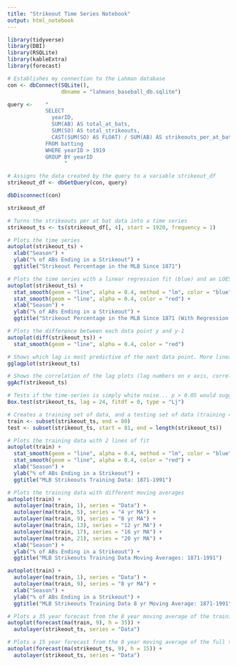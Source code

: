 ```yaml
---
title: "Strikeout Time Series Notebook"
output: html_notebook
---
```


```r
library(tidyverse)
library(DBI)
library(RSQLite)
library(kableExtra)
library(forecast)

```

```r
# Establishes my connection to the Lahman database
con <- dbConnect(SQLite(), 
                 dbname = "lahmans_baseball_db.sqlite")
```

```r
query <-    "
            SELECT 
              yearID,
              SUM(AB) AS total_at_bats,
              SUM(SO) AS total_strikeouts,
              CAST(SUM(SO) AS FLOAT) / SUM(AB) AS strikeouts_per_at_bat
            FROM batting
            WHERE yearID > 1919
            GROUP BY yearID
                  "

# Assigns the data created by the query to a variable strikeout_df
strikeout_df <- dbGetQuery(con, query)

dbDisconnect(con)

strikeout_df
```

```r
# Turns the strikeouts per at bat data into a time series
strikeout_ts <- ts(strikeout_df[, 4], start = 1920, frequency = 1)
```

```r
# Plots the time series
autoplot(strikeout_ts) +
  xlab("Season") +
  ylab("% of ABs Ending in a Strikeout") +
  ggtitle("Strikeout Percentage in the MLB Since 1871")
```

```r
# Plots the time series with a linear regression fit (blue) and an LOESS fit
autoplot(strikeout_ts) +
  stat_smooth(geom = "line", alpha = 0.4, method = "lm", color = "blue") +
  stat_smooth(geom = "line", alpha = 0.4, color = "red") +
  xlab("Season") +
  ylab("% of ABs Ending in a Strikeout") +
  ggtitle("Strikeout Percentage in the MLB Since 1871 (With Regression Lines)")
```

```r
# Plots the difference between each data point y and y-1
autoplot(diff(strikeout_ts)) +
  stat_smooth(geom = "line", alpha = 0.4, color = "red")
```

```r
# Shows which lag is most predictive of the next data point. More linear = better predictor
gglagplot(strikeout_ts)
```

```r
# Shows the correlation of the lag plots (lag numbers on x axis, correlation on y axis)
ggAcf(strikeout_ts)
```

```r
# Tests if the time-series is simply white noise... p > 0.05 would suggest just white noise
Box.test(strikeout_ts, lag = 24, fitdf = 0, type = "Lj")
```

```r
# Creates a training set of data, and a testing set of data (training = 1920-1990, test = 1991-2019)
train <- subset(strikeout_ts, end = 80)
test <- subset(strikeout_ts, start = 81, end = length(strikeout_ts))
```

```r
# Plots the training data with 2 lines of fit
autoplot(train) +
  stat_smooth(geom = "line", alpha = 0.4, method = "lm", color = "blue") +
  stat_smooth(geom = "line", alpha = 0.4, color = "red") +
  xlab("Season") +
  ylab("% of ABs Ending in a Strikeout") +
  ggtitle("MLB Strikeouts Training Data: 1871-1991")
```

```r
# Plots the training data with different moving averages
autoplot(train) + 
  autolayer(ma(train, 1), series = "Data") +
  autolayer(ma(train, 5), series = "4 yr MA") +
  autolayer(ma(train, 9), series = "8 yr MA") +
  autolayer(ma(train, 13), series = "12 yr MA") +
  autolayer(ma(train, 17), series = "16 yr MA") +
  autolayer(ma(train, 21), series = "20 yr MA") +
  xlab("Season") +
  ylab("% of ABs Ending in a Strikeout") +
  ggtitle("MLB Strikeouts Training Data Moving Averages: 1871-1991")
```

```r
autoplot(train) + 
  autolayer(ma(train, 1), series = "Data") +
  autolayer(ma(train, 9), series = "8 yr MA") +
  xlab("Season") +
  ylab("% of ABs Ending in a Strikeout") +
  ggtitle("MLB Strikeouts Training Data 8 yr Moving Average: 1871-1991")
```
```r
# Plots a 35 year forecast from the 8 year moving average of the training data, along with the full raw time series
autoplot(forecast(ma(train, 9), h = 35)) +
  autolayer(strikeout_ts, series = "Data")
```

```r
# Plots a 15 year forecast from the 8 year moving average of the full time series, along with the time series
autoplot(forecast(ma(strikeout_ts, 9), h = 15)) +
  autolayer(strikeout_ts, series = "Data")
```


